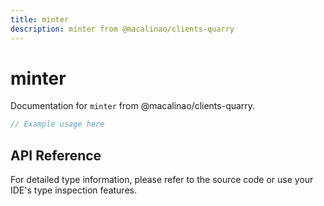 ```yaml
---
title: minter
description: minter from @macalinao/clients-quarry
---
```


# minter

Documentation for `minter` from @macalinao/clients-quarry.

```typescript
// Example usage here
```

## API Reference

For detailed type information, please refer to the source code or use your IDE's type inspection features.
